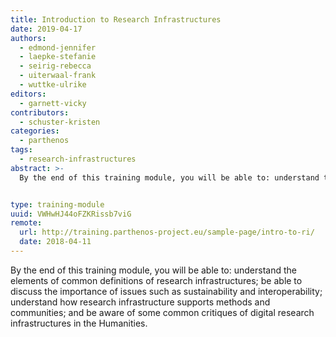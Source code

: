 ```yaml
---
title: Introduction to Research Infrastructures
date: 2019-04-17
authors:
  - edmond-jennifer
  - laepke-stefanie
  - seirig-rebecca
  - uiterwaal-frank
  - wuttke-ulrike
editors:
  - garnett-vicky
contributors:
  - schuster-kristen
categories:
  - parthenos
tags:
  - research-infrastructures
abstract: >-
  By the end of this training module, you will be able to: understand the elements of common definitions of research infrastructures; be able to discuss the importance of issues such as sustainability and interoperability; understand how research infrastructure supports methods and communities; and be aware of some common critiques of digital research infrastructures in the Humanities.


type: training-module
uuid: VWHwHJ44oFZKRissb7viG
remote:
  url: http://training.parthenos-project.eu/sample-page/intro-to-ri/
  date: 2018-04-11
---
```


By the end of this training module, you will be able to: understand the elements of common definitions of research infrastructures; be able to discuss the importance of issues such as sustainability and interoperability; understand how research infrastructure supports methods and communities; and be aware of some common critiques of digital research infrastructures in the Humanities.

<CTA
  title="Interested in learning more?"
  subtitle="Check out Introduction to Research Infrastructures on PARTHENOS"
  url="http://training.parthenos-project.eu/sample-page/intro-to-ri/"
/>
